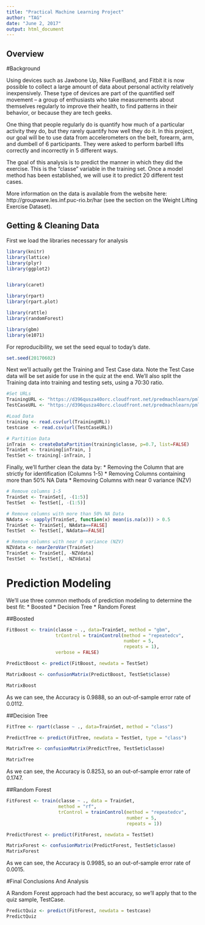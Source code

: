 ```yaml
---
title: "Practical Machine Learning Project"
author: "TAG"
date: "June 2, 2017"
output: html_document
---
```


## Overview

#Background

Using devices such as Jawbone Up, Nike FuelBand, and Fitbit it is now possible to collect a large amount of data about personal activity relatively inexpensively. These type of devices are part of the quantified self movement – a group of enthusiasts who take measurements about themselves regularly to improve their health, to find patterns in their behavior, or because they are tech geeks.

One thing that people regularly do is quantify how much of a particular activity they do, but they rarely quantify how well they do it. In this project, our goal will be to use data from accelerometers on the belt, forearm, arm, and dumbell of 6 participants. They were asked to perform barbell lifts correctly and incorrectly in 5 different ways. 

The goal of this analysis is to predict the manner in which they did the exercise. This is the "classe" variable in the training set. Once a model method has been established, we will use it to predict 20 different test cases.

More information on the data is available from the website here: http://groupware.les.inf.puc-rio.br/har (see the section on the Weight Lifting Exercise Dataset).


## Getting & Cleaning Data

First we load the libraries necessary for analysis
```r
library(knitr)
library(lattice)
library(plyr)
library(ggplot2)


library(caret)

library(rpart)
library(rpart.plot)

library(rattle)
library(randomForest)

library(gbm)
library(e1071)
```

For reproducibility, we set the seed equal to today's date.
```r
set.seed(20170602)
```

Next we'll actually get the Training and Test Case data. Note the Test Case data will be set aside for use in the quiz at the end. We'll also split the Training data into training and testing sets, using a 70:30 ratio.
```r

#Set URLs
TrainingURL <- "https://d396qusza40orc.cloudfront.net/predmachlearn/pml-training.csv"
TestCaseURL <- "https://d396qusza40orc.cloudfront.net/predmachlearn/pml-testing.csv"

#Load Data
training <- read.csv(url(TrainingURL))
testcase  <- read.csv(url(TestCaseURL))

# Partition Data
inTrain  <- createDataPartition(training$classe, p=0.7, list=FALSE)
TrainSet <- training[inTrain, ]
TestSet <- training[-inTrain, ]

```

Finally, we'll further clean the data by:
* Removing the Column that are strictly for identification (Columns 1-5)
* Removing Columns containing more than 50% NA Data
* Removing Columns with near 0 variance (NZV)

```r
# Remove columns 1-5
TrainSet <- TrainSet[, -(1:5)]
TestSet  <- TestSet[, -(1:5)]

# Remove columns with more than 50% NA Data
NAdata <- sapply(TrainSet, function(x) mean(is.na(x))) > 0.5
TrainSet <- TrainSet[, NAdata==FALSE]
TestSet  <- TestSet[, NAdata==FALSE]

# Remove columns with near 0 variance (NZV)
NZVdata <- nearZeroVar(TrainSet)
TrainSet <- TrainSet[, -NZVdata]
TestSet  <- TestSet[, -NZVdata]

```

# Prediction Modeling

We'll use three common methods of prediction modeling to determine the best fit:
* Boosted 
* Decision Tree
* Random Forest

##Boosted
```r
FitBoost <- train(classe ~ ., data=TrainSet, method = "gbm",
                  trControl = trainControl(method = "repeatedcv",
                                           number = 5,
                                           repeats = 1),
                  verbose = FALSE)

PredictBoost <- predict(FitBoost, newdata = TestSet)

MatrixBoost <- confusionMatrix(PredictBoost, TestSet$classe)

MatrixBoost
```

As we can see, the Accuracy is 0.9888, so an out-of-sample error rate of 0.0112.

##Decision Tree
```r
FitTree <- rpart(classe ~ ., data=TrainSet, method = "class")

PredictTree <- predict(FitTree, newdata = TestSet, type = "class")

MatrixTree <- confusionMatrix(PredictTree, TestSet$classe)

MatrixTree
```
As we can see, the Accuracy is 0.8253, so an out-of-sample error rate of 0.1747.

##Random Forest
```r

FitForest <- train(classe ~ ., data = TrainSet,
                   method = "rf",
                   trControl = trainControl(method = "repeatedcv",
                                            number = 5,
                                            repeats = 1))

PredictForest <- predict(FitForest, newdata = TestSet)

MatrixForest <- confusionMatrix(PredictForest, TestSet$classe)
MatrixForest
```

As we can see, the Accuracy is 0.9985, so an out-of-sample error rate of 0.0015.

#Final Conclusions And Analysis

A Random Forest approach had the best accuracy, so we'll apply that to the quiz sample, TestCase.

```r
PredictQuiz <- predict(FitForest, newdata = testcase)
PredictQuiz
```
